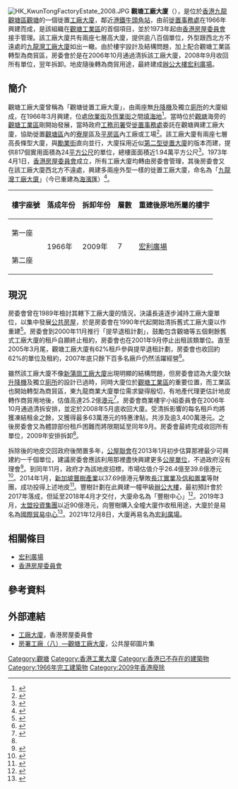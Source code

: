 {{noteTA|G1=Unit}}
[[File:HK_KwunTongFactoryEstate_2008.JPG|right]]
'''觀塘工廠大廈'''（{{lang-en|'''Kwun Tong Factory Estate'''}}），是位於[[香港|香港]][[九龍|九龍]][[觀塘區|觀塘區]][[觀塘|觀塘]]的一個徙置[[工廠|工廠大廈]]，鄰近[[港鐵|港鐵]][[牛頭角站|牛頭角站]]，由前[[徙置事務處|徙置事務處]]在1966年興建而成，是該組織在[[觀塘商貿區|觀塘工業區]]的首個項目，並於1973年起由[[香港房屋委員會|香港房屋委員會]]接手管理。該工廠大廈共有兩座七層高大廈，提供逾八百個單位，外型跟西北方不遠處的[[九龍灣工廠大廈|九龍灣工廠大廈]]如出一轍。由於樓宇設計及結構問題，加上配合觀塘工業區轉型為商貿區，房委會於是在2006年10月通過清拆該工廠大廈，2008年9月收回所有單位，翌年拆卸。地皮隨後轉為商貿用途，最終建成[[辦公室|辦公大樓]][[宏利廣場|宏利廣場]]。

== 簡介 ==
觀塘工廠大廈曾稱為「觀塘徙置工廠大廈」，由兩座無[[升降機|升降機]]及獨立[[廁所|廁所]]的大廈組成，在1966年3月興建，位處[[欣業街|欣業街]]及[[恆業街|恆業街]]之間[[填海|填海地]]<ref>{{cite news |title=房屋：房署收回觀塘工廠大廈 |url=https://www.news.gov.hk/isd/ebulletin/tc/category/healthandcommunity/080912/html/080912tc05003.htm |accessdate=2021-03-13 |agency=香港特別行政區政府新聞處 |publisher=2008-09-12 |archive-date=2021-03-13 |archive-url=https://web.archive.org/web/20210313181112/https://www.news.gov.hk/isd/ebulletin/tc/category/healthandcommunity/080912/html/080912tc05003.htm |dead-url=no }}</ref>。當時位於[[觀塘|觀塘]]海旁的[[觀塘商貿區|觀塘工業區]]剛開始發展，當時政府[[工務司署|工務司署]]受[[徙置事務處|徙置事務處]]委託在觀塘興建工廠大廈，協助徙置[[觀塘區|觀塘區]]內的[[寮屋|寮屋]]區及[[香港平房區|平房區]]內工廠或工場<ref>{{cite web |title=建設及建築物－房屋署工廠大廈 |url=https://www.hk-place.com/view.php?id=229 |website=香港地方 |publisher=香港地方 |accessdate=2021-02-28 |archive-date=2021-03-12 |archive-url=https://web.archive.org/web/20210312161221/https://www.hk-place.com/view.php?id=229 |dead-url=no }}</ref>。該工廠大廈有兩座七層高長條型大廈，與[[勵業街|勵業街]]直向並行，大廈採用近似[[徙置區#第二型|第二型徙置大廈]]的版本而建，提供817個實用面積為24[[平方公尺|平方公尺]]的單位，總樓面面積近1.94萬平方公尺<ref name="房屋署">{{cite news |title=房屋署收回觀塘工廠大廈 |url=https://www.info.gov.hk/gia/general/200809/12/P200809120129.htm |accessdate=2021-03-13 |agency=香港特別行政區政府新聞處 |publisher=2008-09-12 |archive-date=2020-08-03 |archive-url=https://web.archive.org/web/20200803101919/https://www.info.gov.hk/gia/general/200809/12/P200809120129.htm |dead-url=no }}</ref>。1973年4月1日，[[香港房屋委員會|香港房屋委員會]]成立，所有工廠大廈均轉由房委會管理，其後房委會又在該工廠大廈西北方不遠處，興建多兩座外型一樣的徙置工廠大廈，命名為「[[九龍灣工廠大廈|九龍灣工廠大廈]]」（今已重建為[[海濱匯|海濱匯]]）<ref>{{cite web |title=有關香港房屋委員會分層工廠大廈的租金政策及重建安排 |url=https://www.legco.gov.hk/yr97-98/chinese/panels/hg/papers/hg10024c.htm |website=房屋事務委員會文件 |publisher=立法會行政管理委員會 |accessdate=2021-03-13 |archive-date=2021-03-12 |archive-url=https://web.archive.org/web/20210312161200/https://www.legco.gov.hk/yr97-98/chinese/panels/hg/papers/hg10024c.htm |dead-url=no }}</ref>。

{| class="wikitable" style="text-align: center"
|-
! 樓宇座號 !! 落成年份 !! 拆卸年份 !! 層數 !! 重建後原地所屬的樓宇
|-
| 第一座
| rowspan="2" | 1966年
| rowspan="2" | 2009年
| rowspan="2" | 7
| rowspan="2" | [[宏利廣場|宏利廣場]]	
|-
| 第二座
|}

== 現況 ==
房委會曾在1989年檢討其轄下工廠大廈的情況，決議長遠逐步減持工廠大廈單位，以集中發展[[香港公共房屋|公共房屋]]，於是房委會在1990年代起開始清拆舊式工廠大廈以作重建<ref>{{cite web |title=香港房屋委員會房屋署：工廠大廈的管理 |url=https://www.aud.gov.hk/pdf_ca/c44ch04.pdf |website=審計署署長報告書 |publisher=香港審計署 |accessdate=2021-03-13 |archive-date=2021-03-12 |archive-url=https://web.archive.org/web/20210312161154/https://www.aud.gov.hk/pdf_ca/c44ch04.pdf |dead-url=no }}</ref>。房委會到2000年11月推行「提早退租計劃」，鼓勵包含觀塘等五個剩餘舊式工廠大廈的租戶自願終止租約，房委會也在2001年9月停止出租該類單位。直至2005年3月尾，觀塘工廠大廈有62%租戶參與提早退租計劃，房委會也收回約62%的單位及租約，2007年底只餘下百多名廠戶仍然活躍經營<ref>{{cite web |author1=房屋及規劃地政局 |title=清拆房屋委員會舊型分層工廠大廈 |url=https://www.legco.gov.hk/yr04-05/chinese/panels/hg/papers/hg0510cb1-1428-4-c.pdf |website=立法會房屋事務委員會 |publisher=香港特別行政區立法會 |accessdate=2021-03-13 |archive-date=2021-03-12 |archive-url=https://web.archive.org/web/20210312161156/https://www.legco.gov.hk/yr04-05/chinese/panels/hg/papers/hg0510cb1-1428-4-c.pdf |dead-url=no }}</ref>。

雖然該工廠大廈不像[[新蒲崗工廠大廈|新蒲崗工廠大廈]]出現明顯的結構問題，但房委會認為大廈欠缺[[升降機|升降機]]及獨立[[廁所|廁所]]的設計已過時，同時大廈位於[[觀塘商貿區|觀塘工業區]]的重要位置，而工業區也開始轉型為商貿區，東九龍商業大廈單位需求變得殷切，有地產代理更估計地皮轉作商貿用地後，估值高達25.2億[[港元|港元]]<ref>{{cite news |title=觀塘兩工廈清拆估值25億 |url=https://hk.appledaily.com/local/20061019/IM4FXBWFA6Y2F5ZQWJURJ5Q2K4/ |accessdate=2021-03-13 |work=香港蘋果日報 |date=2006-10-19 |archive-date=2021-03-13 |archive-url=https://web.archive.org/web/20210313181108/https://hk.appledaily.com/local/20061019/IM4FXBWFA6Y2F5ZQWJURJ5Q2K4/ |dead-url=no }}</ref>。房委會商業樓宇小組委員會在2006年10月通過清拆安排，並定於2008年5月底收回大廈。受清拆影響的每名租戶均將獲凍結租金之餘，又獲得最多63萬港元的特惠津貼，共涉及逾3,400萬港元。之後房委會又為體諒部份租戶困難而將限期延至同年9月。房委會最終完成收回所有單位，2009年安排拆卸<ref name="房屋署" />。

拆除後的地皮交回政府後閒置多年，[[公屋聯會|公屋聯會]]在2013年1月初步估算那裡最少可興建約一千個單位，建議房委會應該利用那裡盡快興建更多[[香港公共房屋|公屋單位]]，不過政府沒有理會<ref>{{cite news |title=新界東北增建屋 不放過「蚊型地」 |url=http://paper.wenweipo.com/2013/01/10/HK1301100002.htm |accessdate=2021-03-13 |work=文匯報 |date=2013-01-10 |archive-date=2015-05-05 |archive-url=https://web.archive.org/web/20150505055849/http://paper.wenweipo.com/2013/01/10/HK1301100002.htm |dead-url=no }}</ref>。到同年11月，政府才為該地皮招標，市場估值介乎26.4億至39.6億港元<ref>{{cite news |title=觀塘沙田兩地估值共41.7億 |url=https://orientaldaily.on.cc/cnt/finance/20131030/00204_005.html |accessdate=2021-03-13 |work=東方日報 |date=2013-10-30 |archive-date=2013-11-04 |archive-url=https://web.archive.org/web/20131104092154/http://orientaldaily.on.cc/cnt/finance/20131030/00204_005.html |dead-url=no }}</ref>。2014年1月，[[新加坡|新加坡]][[豐樹產業|豐樹產業]]以37.69億港元擊敗[[長江實業|長江實業]]及[[信和置業|信和置業]]等財團，成功投得上述地皮<ref>{{cite news |title=外資攻港：淡馬錫附屬37億奪觀塘商地 |url=https://orientaldaily.on.cc/cnt/finance/20140116/00202_008.html |accessdate=2021-03-13 |work=東方日報 |date=2014-01-16 |archive-date=2021-03-13 |archive-url=https://web.archive.org/web/20210313181104/https://orientaldaily.on.cc/cnt/finance/20140116/00202_008.html |dead-url=no }}</ref>。豐樹計劃在此興建一幢甲級[[辦公室|辦公大樓]]，最初預計會於2017年落成，但延至2018年4月才交付，大廈命名為「豐樹中心」<ref>{{cite news |title=豐樹觀塘項目　總投資60億 |url=https://hk.appledaily.com/finance/20140117/6Y72HPQZFYNLW6UCHKWFKUEV74/ |accessdate=2021-03-13 |work=香港蘋果日報 |issue=2014-01-17}}</ref>。2019年3月，[[太盟投資集團|太盟投資集團]]以近90億港元，向豐樹購入全幢大廈作收租用途，大廈於是易名為[[國際貿易中心_(香港)|國際貿易中心]]<ref>{{cite news |title=測量師行租觀塘國際貿易中心 呎租約35元 |url=https://ps.hket.com/article/2452587 |accessdate=2021-03-13 |work=香港經濟日報 |issue=2019-09-16 |archive-date=2021-03-13 |archive-url=https://web.archive.org/web/20210313181109/https://ps.hket.com/article/2452587 |dead-url=no }}</ref>。2021年12月8日，大廈再易名為[[宏利廣場|宏利廣場]]。

== 相關條目 ==
*[[宏利廣場|宏利廣場]]
*[[香港房屋委員會|香港房屋委員會]]

== 參考資料 ==
{{Reflist|30em}}

== 外部連結 ==
*[https://www.housingauthority.gov.hk/tc/commercial-properties/leasing-information/flatted-factories/index.html 工廠大廈]{{Wayback|url=https://www.housingauthority.gov.hk/tc/commercial-properties/leasing-information/flatted-factories/index.html |date=20210404192057 }}，香港房屋委員會
*[https://blog.xuite.net/lwy33339/hkblog/151530032 房署工廠（八）—觀塘工廠大廈]，公共屋邨圖片集

{{香港房屋委員會工廠大廈}}

[[Category:觀塘|Category:觀塘]]
[[Category:香港工業大廈|Category:香港工業大廈]]
[[Category:香港已不存在的建築物|Category:香港已不存在的建築物]]
[[Category:1966年完工建築物|Category:1966年完工建築物]]
[[Category:2009年香港廢除|Category:2009年香港廢除]]